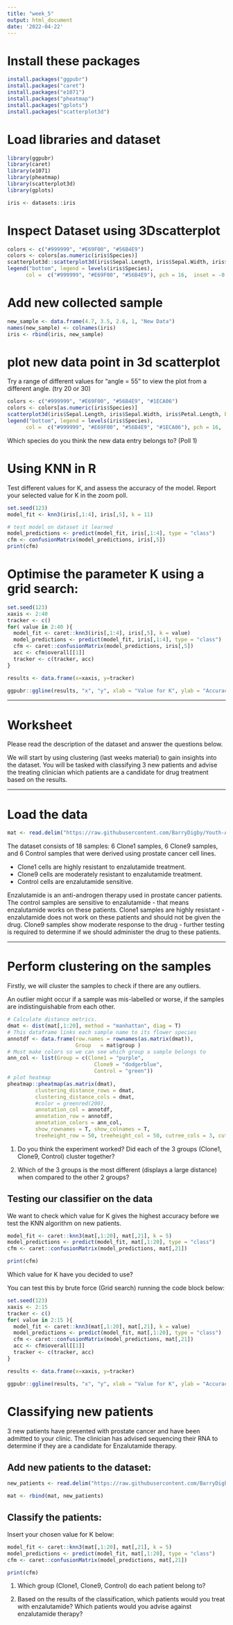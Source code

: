 ```yaml
---
title: "week_5"
output: html_document
date: '2022-04-22'
---
```


# Install these packages
```R
install.packages("ggpubr")
install.packages("caret")
install.packages("e1071")
install.packages("pheatmap")
install.packages("gplots")
install.packages("scatterplot3d")
```

# Load libraries and dataset
```R
library(ggpubr)
library(caret)
library(e1071)
library(pheatmap)
library(scatterplot3d)
library(gplots)

iris <- datasets::iris
```

# Inspect Dataset using 3Dscatterplot

```R
colors <- c("#999999", "#E69F00", "#56B4E9")
colors <- colors[as.numeric(iris$Species)]
scatterplot3d::scatterplot3d(iris$Sepal.Length, iris$Sepal.Width, iris$Petal.Length, box=F, color = colors, pch=16, angle = 120, xlab = "Sepal Length", ylab="Sepal Width", zlab="Petal Length")
legend("bottom", legend = levels(iris$Species),
      col =  c("#999999", "#E69F00", "#56B4E9"), pch = 16,  inset = -0.35, xpd = TRUE, horiz = TRUE)
```

# Add new collected sample
```R
new_sample <- data.frame(4.7, 3.5, 2.6, 1, "New Data")
names(new_sample) <- colnames(iris)
iris <- rbind(iris, new_sample)
```

# plot new data point in 3d scatterplot

Try a range of different values for "angle = 55" to view the plot from a different angle. (try 20 or 30)
```R
colors <- c("#999999", "#E69F00", "#56B4E9", "#1ECA06")
colors <- colors[as.numeric(iris$Species)]
scatterplot3d(iris$Sepal.Length, iris$Sepal.Width, iris$Petal.Length, box=F, color = colors, pch=16, angle = 30, xlab = "Sepal Length", ylab="Sepal Width", zlab="Petal Length")
legend("bottom", legend = levels(iris$Species),
      col =  c("#999999", "#E69F00", "#56B4E9", "#1ECA06"), pch = 16,  inset = -0.35, xpd = TRUE, horiz = TRUE)
```

Which species do you think the new data entry belongs to? (Poll 1)

# Using KNN in R

Test different values for K, and assess the accuracy of the model. Report your selected value for K in the zoom poll.

```R
set.seed(123)
model_fit <- knn3(iris[,1:4], iris[,5], k = 11)

# test model on dataset it learned 
model_predictions <- predict(model_fit, iris[,1:4], type = "class")
cfm <- confusionMatrix(model_predictions, iris[,5])
print(cfm)
```

# Optimise the parameter K using a grid search:

```R
set.seed(123)
xaxis <- 2:40
tracker <- c()
for( value in 2:40 ){
  model_fit <- caret::knn3(iris[,1:4], iris[,5], k = value)
  model_predictions <- predict(model_fit, iris[,1:4], type = "class")
  cfm <- caret::confusionMatrix(model_predictions, iris[,5])
  acc <- cfm$overall[[1]]
  tracker <- c(tracker, acc)
}

results <- data.frame(x=xaxis, y=tracker)

ggpubr::ggline(results, "x", "y", xlab = "Value for K", ylab = "Accuracy", ggtheme = theme_bw(), title = "KNN Model Grid Search: obtaining optimal value for K")
```


***

# Worksheet

Please read the description of the dataset and answer the questions below. 

We will start by using clustering (last weeks material) to gain insights into the dataset. You will be tasked with classifying 3 new patients and advise the treating clinician which patients are a candidate for drug treatment based on the results. 

***

# Load the data
```R
mat <- read.delim("https://raw.githubusercontent.com/BarryDigby/Youth-Academy/master/data/mat.txt", row.names="samples", header=T, sep=",", stringsAsFactors = TRUE)
```

The dataset consists of 18 samples: 6 Clone1 samples, 6 Clone9 samples, and 6 Control samples that were derived using prostate cancer cell lines.

* Clone1 cells are highly resistant to enzalutamide treatment.
* Clone9 cells are moderately resistant to enzalutamide treatment.
* Control cells are enzalutamide sensitive.

Enzalutamide is an anti-androgen therapy used in prostate cancer patients. The control samples are sensitive to enzalutamide - that means enzalutamide works on these patients. Clone1 samples are highly resistant - enzalutamide does not work on these patients and should not be given the drug. Clone9 samples show moderate response to the drug - further testing is required to determine if we should administer the drug to these patients.

***

# Perform clustering on the samples

Firstly, we will cluster the samples to check if there are any outliers. 

An outlier might occur if a sample was mis-labelled or worse, if the samples are indistinguishable from each other.

```R
# Calculate distance metrics. 
dmat <- dist(mat[,1:20], method = "manhattan", diag = T)
# This dataframe links each sample name to its flower species
annotdf <- data.frame(row.names = rownames(as.matrix(dmat)),
                      Group   = mat$group )
# Must make colors so we can see which group a sample belongs to
ann_col <- list(Group = c(Clone1 = "purple", 
                            Clone9 = "dodgerblue",
                            Control = "green"))
# plot heatmap
pheatmap::pheatmap(as.matrix(dmat), 
         clustering_distance_rows = dmat, 
         clustering_distance_cols = dmat, 
         #color = greenred(200),
         annotation_col = annotdf,
         annotation_row = annotdf,
         annotation_colors = ann_col,
         show_rownames = T, show_colnames = T,
         treeheight_row = 50, treeheight_col = 50, cutree_cols = 3, cutree_rows = 3)
```

1. Do you think the experiment worked? Did each of the 3 groups (Clone1, Clone9, Control) cluster together? 

2. Which of the 3 groups is the most different (displays a large distance) when compared to the other 2 groups?

## Testing our classifier on the data 

We want to check which value for K gives the highest accuracy before we test the KNN algorithm on new patients. 

```R
model_fit <- caret::knn3(mat[,1:20], mat[,21], k = 5)
model_predictions <- predict(model_fit, mat[,1:20], type = "class")
cfm <- caret::confusionMatrix(model_predictions, mat[,21])

print(cfm)
```

Which value for K have you decided to use? 

You can test this by brute force (Grid search) running the code block below:

```R
set.seed(123)
xaxis <- 2:15
tracker <- c()
for( value in 2:15 ){
  model_fit <- caret::knn3(mat[,1:20], mat[,21], k = value)
  model_predictions <- predict(model_fit, mat[,1:20], type = "class")
  cfm <- caret::confusionMatrix(model_predictions, mat[,21])
  acc <- cfm$overall[[1]]
  tracker <- c(tracker, acc)
}

results <- data.frame(x=xaxis, y=tracker)

ggpubr::ggline(results, "x", "y", xlab = "Value for K", ylab = "Accuracy", ggtheme = ggplot2::theme_bw(), title = "KNN Model Grid Search: obtaining optimal value for K")

```


# Classifying new patients

3 new patients have presented with prostate cancer and have been admitted to your clinic. The clinician has advised sequencing their RNA to determine if they are a candidate for Enzalutamide therapy. 

## Add new patients to the dataset:
```R
new_patients <- read.delim("https://raw.githubusercontent.com/BarryDigby/Youth-Academy/master/data/new_patients.txt", header = T, row.names = "samples", stringsAsFactors = T)

mat <- rbind(mat, new_patients)
```

## Classify the patients:

Insert your chosen value for K below: 

```R
model_fit <- caret::knn3(mat[,1:20], mat[,21], k = 5)
model_predictions <- predict(model_fit, mat[,1:20], type = "class")
cfm <- caret::confusionMatrix(model_predictions, mat[,21])

print(cfm)
```

1. Which group (Clone1, Clone9, Control) do each patient belong to? 

2. Based on the results of the classification, which patients would you treat with enzalutamide? Which patients would you advise against enzalutamide therapy? 

